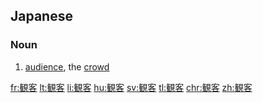 ==Japanese==
{{ja-kanjitab|かん|きゃく|yomi=on}}

===Noun===
{{ja-noun|かんきゃく}}

# [[audience]], the [[crowd]]
#: {{ja-usex|ライブが幕を開けると、観客は大きな歓声を響かせた。|ライブ が まく を あける と、 かんきゃく は おおきな かんせい を ひびかせた。|The audience let out a huge cheer when the live performance started.}}

[[fr:観客]]
[[lt:観客]]
[[li:観客]]
[[hu:観客]]
[[sv:観客]]
[[tl:観客]]
[[chr:観客]]
[[zh:観客]]